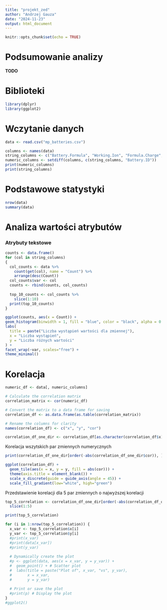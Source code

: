 ```yaml
---
title: "projekt_zed"
author: "Andrzej Gauza"
date: "2024-11-23"
output: html_document
---
```


```r
knitr::opts_chunk$set(echo = TRUE)
```

# Podsumowanie analizy
**TODO**

# Biblioteki
``` r
library(dplyr)
library(ggplot2)
```

# Wczytanie danych
``` r
data <- read.csv("mp_batteries.csv")

columns <- names(data)
string_columns <- c("Battery.Formula", "Working.Ion", "Formula.Charge", "Formula.Discharge")
numeric_columns <- setdiff(columns, c(string_columns, "Battery.ID"))
print(numeric_columns)
print(string_columns)
```

# Podstawowe statystyki
```r
nrow(data)
summary(data)
```

# Analiza wartości atrybutów
### Atrybuty tekstowe
```r
counts <- data.frame()
for (col in string_columns)
{
  col_counts <- data %>%
    count(get(col), name = "Count") %>%
    arrange(desc(Count))
  col_counts$var <- col
  counts <- rbind(counts, col_counts)
  
  top_10_counts <- col_counts %>%
    slice(1:10)
  print(top_10_counts)
}

ggplot(counts, aes(x = Count)) +
geom_histogram(binwidth = 1, fill = "blue", color = "black", alpha = 0.7) +
labs(
  title = paste("Liczba wystąpień wartości dla zmiennej"),
  x = "Liczba wystąpień",
  y = "Liczba różnych wartości"
) +
facet_wrap(~var, scales="free") +
theme_minimal()
```

# Korelacja
```r
numeric_df <- data[, numeric_columns]

# Calculate the correlation matrix
correlation_matrix <- cor(numeric_df)

# Convert the matrix to a data frame for saving
correlation_df <- as.data.frame(as.table(correlation_matrix))

# Rename the columns for clarity
names(correlation_df) <- c("x", "y", "cor")

correlation_df_one_dir <- correlation_df[as.character(correlation_df$x) < as.character(correlation_df$y), ]
```

Korelacja wszytskich par zmiennych numerycznych
```r
print(correlation_df_one_dir[order(-abs(correlation_df_one_dir$cor)), ])
```

```r
ggplot(correlation_df) +
  geom_tile(aes(x = x, y = y, fill = abs(cor))) +
  theme(axis.title = element_blank()) +
  scale_x_discrete(guide = guide_axis(angle = 45)) +
  scale_fill_gradient(low="white", high="green")
```

Przedstawienie korelacji dla 5 par zmiennych o najwyższej korelacji
```r
top_5_correlation <- correlation_df_one_dir[order(-abs(correlation_df_one_dir$cor)), ] %>%
  slice(1:5)

print(top_5_correlation)

for (i in 1:nrow(top_5_correlation)) {
  x_var <- top_5_correlation$x[i]
  y_var <- top_5_correlation$y[i]
  #print(x_var)
  #print(data[x_var])
  #print(y_var)
  
  # Dynamically create the plot
  #p <- ggplot(data, aes(x = x_var, y = y_var)) +
  #  geom_point() + # Scatter plot
  #  labs(title = paste("Plot of", x_var, "vs", y_var),
  #       x = x_var,
  #       y = y_var)
  
  # Print or save the plot
  #print(p) # Display the plot
}
#ggplot2()
```

